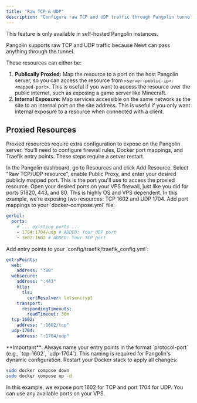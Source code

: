 ```yaml
---
title: "Raw TCP & UDP"
description: "Configure raw TCP and UDP traffic through Pangolin tunnels"
---
```


<Note>
This feature is only available in self-hosted Pangolin instances.
</Note>

Pangolin supports raw TCP and UDP traffic because Newt can pass anything through the tunnel.

These resources can either be:
1. **Publically Proxied:** Map the resource to a port on the host Pangolin server, so you can access the resource from `<server-public-ip>:<mapped-port>`. This is useful if you want to access the resource over the public internet, such as exposing a game server like Minecraft.
2. **Internal Exposure:** Map services accessible on the same network as the site to an internal port on the site address. This is useful if you only want internal exposure to a resource when connected with a client.

## Proxied Resources

Proxied resources require extra configuration to expose on the Pangolin server. You'll need to configure firewall rules, Docker port mappings, and Traefik entry points. These steps require a server restart.

<Steps>
<Step title="Create the resource">
  In the Pangolin dashboard, go to Resources and click Add Resource. Select "Raw TCP/UDP resource", enable Public Proxy, and enter your desired publicly mapped port. This is the port you'll use to access the proxied resource.
</Step>

<Step title="Configure firewall">
  Open your desired ports on your VPS firewall, just like you did for ports 51820, 443, and 80. This is highly OS and VPS dependent.
  
  <Note>
  In this example, we're exposing two resources: TCP 1602 and UDP 1704.
  </Note>
</Step>

<Step title="Configure Docker">
  Add port mappings to your `docker-compose.yml` file:

  ```yaml title="docker-compose.yml" highlight={4,5}
  gerbil:
    ports:
      # ... existing ports ...
      - 1704:1704/udp # ADDED: Your UDP port
      - 1602:1602 # ADDED: Your TCP port
  ```
</Step>

<Step title="Configure Traefik">
  Add entry points to your `config/traefik/traefik_config.yml`:

  ```yaml title="traefik_config.yml" highlight={12-15}
  entryPoints:
    web:
      address: ":80"
    websecure:
      address: ":443"
      http:
        tls:
          certResolver: letsencrypt
      transport:
        respondingTimeouts:
          readTimeout: 30m
    tcp-1602:
      address: ":1602/tcp"
    udp-1704:
      address: ":1704/udp"
  ```

  <Info>
  **Important**: Always name your entry points in the format `protocol-port` (e.g., `tcp-1602`, `udp-1704`). This naming is required for Pangolin's dynamic configuration.
  </Info>
</Step>

<Step title="Restart the stack">
  Restart your Docker stack to apply all changes:

  ```bash
  sudo docker compose down
  sudo docker compose up -d
  ```
</Step>
</Steps>

<Note>
In this example, we expose port 1602 for TCP and port 1704 for UDP. You can use any available ports on your VPS.
</Note>